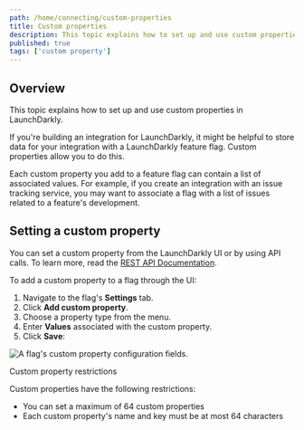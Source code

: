 ```yaml
---
path: /home/connecting/custom-properties
title: Custom properties
description: This topic explains how to set up and use custom properties in LaunchDarkly. They let you store integration data in a feature flag. Each custom property you add to a feature flag can contain a list of associated values.
published: true
tags: ['custom property']
---
```


## Overview

This topic explains how to set up and use custom properties in LaunchDarkly.

If you're building an integration for LaunchDarkly, it might be helpful to store data for your integration with a LaunchDarkly feature flag. Custom properties allow you to do this.

Each custom property you add to a feature flag can contain a list of associated values. For example, if you create an integration with an issue tracking service, you may want to associate a flag with a list of issues related to a feature's development.

## Setting a custom property

You can set a custom property from the LaunchDarkly UI or by using API calls. To learn more, read the [REST API Documentation](https://apidocs.launchdarkly.com/tag/Feature-flags).

To add a custom property to a flag through the UI:

1. Navigate to the flag's **Settings** tab.
2. Click **Add custom property**.
3. Choose a property type from the menu.
4. Enter **Values** associated with the custom property.
5. Click **Save**:

![A flag's custom property configuration fields.](flag-settings-custom-property.png)

<Callout intent="alert">
<CalloutTitle>Custom property restrictions</CalloutTitle>
<CalloutDescription>

Custom properties have the following restrictions:

* You can set a maximum of 64 custom properties
* Each custom property's name and key must be at most 64 characters

</CalloutDescription>
</Callout>
